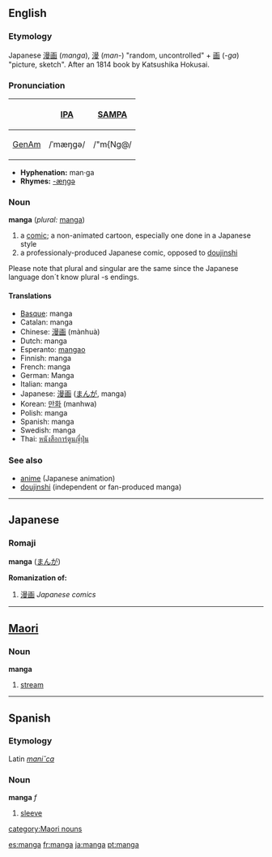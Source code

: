 ==English==
===Etymology===
Japanese [[漫画]] (''manga''), [[漫]] (''man-'') "random, uncontrolled" + [[画]] (''-ga'') "picture, sketch".  After an 1814 book by Katsushika Hokusai.

===Pronunciation===
{| border=1 cellpadding=5
! !! [[w:International Phonetic Alphabet|IPA]] !! [[w:SAMPA|SAMPA]]
|-
! [[GenAm]]
| /ˈmæŋɡə/ || /"m{Ng@/
|}

*'''Hyphenation:''' man·ga
*'''Rhymes:''' [[Rhymes:English:-æŋɡə|-æŋɡə]]

===Noun===
'''manga''' (''plural:'' [[manga]])
# a [[comic]]; a non-animated cartoon, especially one done in a Japanese style
# a professionaly-produced Japanese comic, opposed to [[doujinshi]]

Please note that plural and singular are the same since the Japanese language don´t know plural -s endings.

====Translations====
*[[Basque]]: manga
*Catalan: manga
*Chinese: [[漫画]] (mànhuà)
*Dutch: manga
*Esperanto: [[mangao]]
*Finnish: manga
*French: manga
*German: Manga
*Italian: manga
*Japanese: [[漫画]] ([[まんが]], manga)
*Korean: [[만화]] (manhwa)
*Polish: manga
*Spanish: manga
*Swedish: manga
*Thai: [[หนังสือการ์ตูนญี่ปุ่น]]

===See also===
*[[anime]] (Japanese animation)
*[[doujinshi]] (independent or fan-produced manga)

----
==Japanese==
===Romaji===
'''manga''' ([[まんが]])

'''Romanization of:'''
# [[漫画]] ''Japanese comics''
----
==[[Maori]]==
===Noun===
'''manga'''

# [[stream]]

----

==Spanish==
===Etymology===
Latin ''[[manica|mani˘ca]]''

===Noun===
'''manga''' ''f''

# [[sleeve]]

[[category:Maori nouns]]

[[es:manga]]
[[fr:manga]]
[[ja:manga]]
[[pt:manga]]